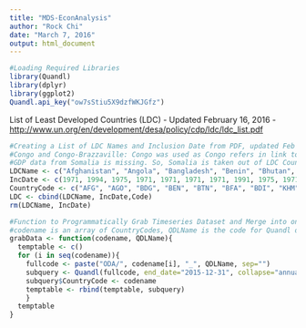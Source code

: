 ```yaml
---
title: "MDS-EconAnalysis"
author: "Rock Chi"
date: "March 7, 2016"
output: html_document
---
```


```r
#Loading Required Libraries
library(Quandl)
library(dplyr)
library(ggplot2)
Quandl.api_key("ow7sStiu5X9dzfWKJGfz")
```


List of Least Developed Countries (LDC) - Updated February 16, 2016
- [http://www.un.org/en/development/desa/policy/cdp/ldc/ldc_list.pdf](http://www.un.org/en/development/desa/policy/cdp/ldc/ldc_list.pdf)

```r
#Creating a List of LDC Names and Inclusion Date from PDF, updated Feb 16, 2016
#Congo and Congo-Brazzaville: Congo was used as Congo refers in link to Dem. Republic of Congo which is the one within UN List
#GDP data from Somalia is missing. So, Somalia is taken out of LDC Countries list
LDCName <- c("Afghanistan", "Angola", "Bangladesh", "Benin", "Bhutan", "Burkina Faso", "Burundi", "Cambodia", "Central African Republic", "Chad", "Comoros", "Congo", "Djibouti", "Equatorial Guinea", "Eritrea", "Ethiopia", "Gambia", "Guinea", "Guinea-Bissau", "Haiti", "Kiribati", "Laos", "Lesotho", "Liberia", "Madagascar", "Malawi", "Mali", "Mauritania", "Mozambique", "Myanmar", "Nepal", "Niger", "Rwanda", "Sao Tome and Principe", "Senegal", "Sierra Leone", "Solomon Islands", "South Sudan", "Sudan", "Timor-Leste", "Togo", "Tuvalu", "Uganda", "Tanzania", "Vanuatu", "Yemen", "Zambia")
IncDate <- c(1971, 1994, 1975, 1971, 1971, 1971, 1971, 1991, 1975, 1971, 1977, 1991, 1982, 1982, 1994, 1971, 1975, 1971, 1981, 1971, 1986, 1971, 1971, 1990, 1991, 1971, 1971, 1986, 1988, 1987, 1971, 1971, 1971, 1982, 2000, 1982, 1991, 2012, 1971, 2003, 1982, 1986, 1971, 1971, 1985, 1971, 1991 )
CountryCode <- c("AFG", "AGO", "BDG", "BEN", "BTN", "BFA", "BDI", "KHM", "CAF", "TCD", "COM", "COD", "DJI", "GNQ", "ERI", "ETH", "GMB", "GIN", "GNB", "HTI", "KIR", "LAO", "LSO", "LBR", "MDG", "MWI", "MLI", "MRT", "MOZ", "MMR", "NPL", "NER", "RWA", "STP", "SEN", "SLE", "SLB", "SSD", "SDN", "TLS", "TGO", "TUV", "UGA", "TZA", "VUT", "YEM", "ZMB")
LDC <- cbind(LDCName, IncDate,Code)
rm(LDCName, IncDate)
```



```r
#Function to Programmatically Grab Timeseries Dataset and Merge into one Table
#codename is an array of CountryCodes, QDLName is the code for Quandl dataset
grabData <- function(codename, QDLName){
  temptable <- c()
  for (i in seq(codename)){
    fullcode <- paste("ODA/", codename[i], "_", QDLName, sep="")
    subquery <- Quandl(fullcode, end_date="2015-12-31", collapse="annual")
    subquery$CountryCode <- codename
    temptable <- rbind(temptable, subquery)
    }
  temptable
}
```
